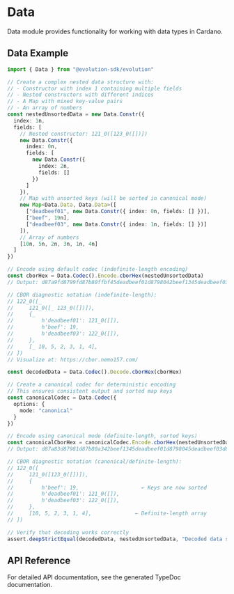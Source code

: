 # Data

Data module provides functionality for working with data types in Cardano.

## Data Example

```typescript
import { Data } from "@evolution-sdk/evolution"

// Create a complex nested data structure with:
// - Constructor with index 1 containing multiple fields
// - Nested constructors with different indices
// - A Map with mixed key-value pairs
// - An array of numbers
const nestedUnsortedData = new Data.Constr({
  index: 1n,
  fields: [
    // Nested constructor: 121_0([123_0([])])
    new Data.Constr({
      index: 0n,
      fields: [
        new Data.Constr({
          index: 2n,
          fields: []
        })
      ]
    }),
    // Map with unsorted keys (will be sorted in canonical mode)
    new Map<Data.Data, Data.Data>([
      ["deadbeef01", new Data.Constr({ index: 0n, fields: [] })],
      ["beef", 19n],
      ["deadbeef03", new Data.Constr({ index: 1n, fields: [] })]
    ]),
    // Array of numbers
    [10n, 5n, 2n, 3n, 1n, 4n]
  ]
})

// Encode using default codec (indefinite-length encoding)
const cborHex = Data.Codec().Encode.cborHex(nestedUnsortedData)
// Output: d87a9fd8799fd87b80ffbf45deadbeef01d8798042beef1345deadbeef03d87a80ff9f0a0502030104ffff

// CBOR diagnostic notation (indefinite-length):
// 122_0([_
//     121_0([_ 123_0([])]),
//     {_
//         h'deadbeef01': 121_0([]),
//         h'beef': 19,
//         h'deadbeef03': 122_0([]),
//     },
//     [_ 10, 5, 2, 3, 1, 4],
// ])
// Visualize at: https://cbor.nemo157.com/

const decodedData = Data.Codec().Decode.cborHex(cborHex)

// Create a canonical codec for deterministic encoding
// This ensures consistent output and sorted map keys
const canonicalCodec = Data.Codec({
  options: {
    mode: "canonical"
  }
})

// Encode using canonical mode (definite-length, sorted keys)
const canonicalCborHex = canonicalCodec.Encode.cborHex(nestedUnsortedData)
// Output: d87a83d87981d87b80a342beef1345deadbeef01d8798045deadbeef03d87a80860a0502030104

// CBOR diagnostic notation (canonical/definite-length):
// 122_0([
//     121_0([123_0([])]),
//     {
//         h'beef': 19,                    ← Keys are now sorted
//         h'deadbeef01': 121_0([]),
//         h'deadbeef03': 122_0([]),
//     },
//     [10, 5, 2, 3, 1, 4],              ← Definite-length array
// ])

// Verify that decoding works correctly
assert.deepStrictEqual(decodedData, nestedUnsortedData, "Decoded data should match original")

```

## API Reference

For detailed API documentation, see the generated TypeDoc documentation.
